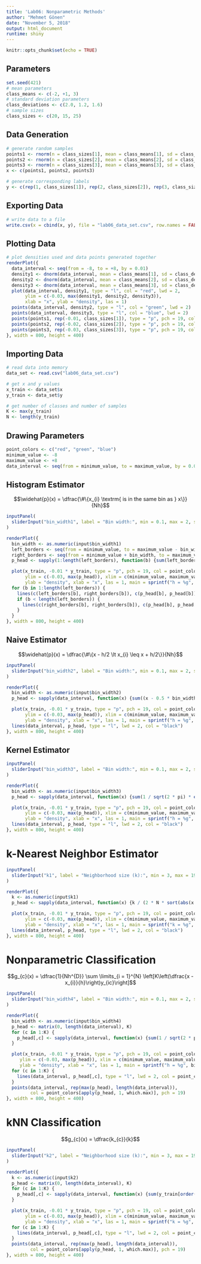 ```yaml
---
title: 'Lab06: Nonparametric Methods'
author: "Mehmet Gönen"
date: "November 5, 2018"
output: html_document
runtime: shiny
---
```


```r
knitr::opts_chunk$set(echo = TRUE)
```

## Parameters
```r
set.seed(421)
# mean parameters
class_means <- c(-2, +1, 3)
# standard deviation parameters
class_deviations <- c(2.0, 1.2, 1.6)
# sample sizes
class_sizes <- c(20, 15, 25)
```

## Data Generation
```r
# generate random samples
points1 <- rnorm(n = class_sizes[1], mean = class_means[1], sd = class_deviations[1])
points2 <- rnorm(n = class_sizes[2], mean = class_means[2], sd = class_deviations[2])
points3 <- rnorm(n = class_sizes[3], mean = class_means[3], sd = class_deviations[3])
x <- c(points1, points2, points3)

# generate corresponding labels
y <- c(rep(1, class_sizes[1]), rep(2, class_sizes[2]), rep(3, class_sizes[3]))
```

## Exporting Data
```r
# write data to a file
write.csv(x = cbind(x, y), file = "lab06_data_set.csv", row.names = FALSE)
```

## Plotting Data
```r
# plot densities used and data points generated together
renderPlot({
  data_interval <- seq(from = -8, to = +8, by = 0.01)
  density1 <- dnorm(data_interval, mean = class_means[1], sd = class_deviations[1])
  density2 <- dnorm(data_interval, mean = class_means[2], sd = class_deviations[2])
  density3 <- dnorm(data_interval, mean = class_means[3], sd = class_deviations[3])
  plot(data_interval, density1, type = "l", col = "red", lwd = 2, 
       ylim = c(-0.03, max(density1, density2, density3)),
       xlab = "x", ylab = "density", las = 1)
  points(data_interval, density2, type = "l", col = "green", lwd = 2)
  points(data_interval, density3, type = "l", col = "blue", lwd = 2)
  points(points1, rep(-0.01, class_sizes[1]), type = "p", pch = 19, col = "red")
  points(points2, rep(-0.02, class_sizes[2]), type = "p", pch = 19, col = "green")
  points(points3, rep(-0.03, class_sizes[3]), type = "p", pch = 19, col = "blue")
}, width = 800, height = 400)
```

## Importing Data
```r
# read data into memory
data_set <- read.csv("lab06_data_set.csv")

# get x and y values
x_train <- data_set$x
y_train <- data_set$y

# get number of classes and number of samples
K <- max(y_train)
N <- length(y_train)
```

## Drawing Parameters
```r
point_colors <- c("red", "green", "blue")
minimum_value <- -8
maximum_value <- +8
data_interval <- seq(from = minimum_value, to = maximum_value, by = 0.01)
```

## Histogram Estimator
$$\widehat{p}(x) = \dfrac{\#\{x_{i} \textrm{ is in the same bin as } x\}}{Nh}$$
```r
inputPanel(
  sliderInput("bin_width1", label = "Bin width:", min = 0.1, max = 2, step = 0.1, value = 0.5, animate = TRUE)
)

renderPlot({
  bin_width <- as.numeric(input$bin_width1)
  left_borders <- seq(from = minimum_value, to = maximum_value - bin_width, by = bin_width)
  right_borders <- seq(from = minimum_value + bin_width, to = maximum_value, by = bin_width)
  p_head <- sapply(1:length(left_borders), function(b) {sum(left_borders[b] < x_train & x_train <= right_borders[b])}) / (N * bin_width)

  plot(x_train, -0.01 * y_train, type = "p", pch = 19, col = point_colors[y_train],
       ylim = c(-0.03, max(p_head)), xlim = c(minimum_value, maximum_value),
       ylab = "density", xlab = "x", las = 1, main = sprintf("h = %g", bin_width))
  for (b in 1:length(left_borders)) {
    lines(c(left_borders[b], right_borders[b]), c(p_head[b], p_head[b]), lwd = 2, col = "black")
    if (b < length(left_borders)) {
      lines(c(right_borders[b], right_borders[b]), c(p_head[b], p_head[b + 1]), lwd = 2, col = "black") 
    }
  }
}, width = 800, height = 400)
```

## Naive Estimator
$$\widehat{p}(x) = \dfrac{\#\{x - h/2 \lt x_{i} \leq x + h/2\}}{Nh}$$
```r
inputPanel(
  sliderInput("bin_width2", label = "Bin width:", min = 0.1, max = 2, step = 0.1, value = 0.5, animate = TRUE)
)

renderPlot({
  bin_width <- as.numeric(input$bin_width2)
  p_head <- sapply(data_interval, function(x) {sum((x - 0.5 * bin_width) < x_train & x_train <= (x + 0.5 * bin_width))}) / (N * bin_width)

  plot(x_train, -0.01 * y_train, type = "p", pch = 19, col = point_colors[y_train],
       ylim = c(-0.03, max(p_head)), xlim = c(minimum_value, maximum_value),
       ylab = "density", xlab = "x", las = 1, main = sprintf("h = %g", bin_width))
  lines(data_interval, p_head, type = "l", lwd = 2, col = "black")
}, width = 800, height = 400)
```

## Kernel Estimator
\begin{align*}
\widehat{p}(x) &= \dfrac{1}{Nh} \sum \limits_{i = 1}^{N} K\left(\dfrac{x - x_{i}}{h}\right) \\
K(u) &= \dfrac{1}{\sqrt{2\pi}} \exp\left(-\dfrac{u^2}{2}\right)
\end{align*}
```r
inputPanel(
  sliderInput("bin_width3", label = "Bin width:", min = 0.1, max = 2, step = 0.1, value = 0.5, animate = TRUE)
)

renderPlot({
  bin_width <- as.numeric(input$bin_width3)
  p_head <- sapply(data_interval, function(x) {sum(1 / sqrt(2 * pi) * exp(-0.5 * (x - x_train)^2 / bin_width^2))}) / (N * bin_width)

  plot(x_train, -0.01 * y_train, type = "p", pch = 19, col = point_colors[y_train],
       ylim = c(-0.03, max(p_head)), xlim = c(minimum_value, maximum_value),
       ylab = "density", xlab = "x", las = 1, main = sprintf("h = %g", bin_width))
  lines(data_interval, p_head, type = "l", lwd = 2, col = "black")
}, width = 800, height = 400)
```

# k-Nearest Neighbor Estimator
\begin{align*}
\widehat{p}(x) &= \dfrac{k}{2Nd_{k}(x)} \\
d_{k}(x) &= \textrm{distance to k$^{th}$ closest data point to $x$} 
\end{align*}
```r
inputPanel(
  sliderInput("k1", label = "Neighborhood size (k):", min = 3, max = 19, step = 2, value = 11, animate = TRUE)
)

renderPlot({
  k <- as.numeric(input$k1)
  p_head <- sapply(data_interval, function(x) {k / (2 * N * sort(abs(x - x_train), decreasing = FALSE)[k])})

  plot(x_train, -0.01 * y_train, type = "p", pch = 19, col = point_colors[y_train],
       ylim = c(-0.03, max(p_head)), xlim = c(minimum_value, maximum_value),
       ylab = "density", xlab = "x", las = 1, main = sprintf("k = %g", k))
  lines(data_interval, p_head, type = "l", lwd = 2, col = "black")
}, width = 800, height = 400)
```

# Nonparametric Classification
$$g_{c}(x) = \dfrac{1}{Nh^{D}} \sum \limits_{i = 1}^{N} \left[K\left(\dfrac{x - x_{i}}{h}\right)y_{ic}\right]$$
```r
inputPanel(
  sliderInput("bin_width4", label = "Bin width:", min = 0.1, max = 2, step = 0.1, value = 0.5, animate = TRUE)
)

renderPlot({
  bin_width <- as.numeric(input$bin_width4)
  p_head <- matrix(0, length(data_interval), K)
  for (c in 1:K) {
    p_head[,c] <- sapply(data_interval, function(x) {sum(1 / sqrt(2 * pi) * exp(-0.5 * (x - x_train[y_train == c])^2 / bin_width^2))}) / (N * bin_width) 
  }

  plot(x_train, -0.01 * y_train, type = "p", pch = 19, col = point_colors[y_train],
     ylim = c(-0.03, max(p_head)), xlim = c(minimum_value, maximum_value),
     ylab = "density", xlab = "x", las = 1, main = sprintf("h = %g", bin_width))
  for (c in 1:K) {
    lines(data_interval, p_head[,c], type = "l", lwd = 2, col = point_colors[c]) 
  }
  points(data_interval, rep(max(p_head), length(data_interval)),
         col = point_colors[apply(p_head, 1, which.max)], pch = 19)
}, width = 800, height = 400)
```

# kNN Classification
$$g_{c}(x) = \dfrac{k_{c}}{k}$$
```r
inputPanel(
  sliderInput("k2", label = "Neighborhood size (k):", min = 3, max = 19, step = 2, value = 11, animate = TRUE)
)

renderPlot({
  k <- as.numeric(input$k2)
  p_head <- matrix(0, length(data_interval), K)
  for (c in 1:K) {
    p_head[,c] <- sapply(data_interval, function(x) {sum(y_train[order(abs(x - x_train), decreasing = FALSE)[1:k]] == c) / k}) 
  }

  plot(x_train, -0.01 * y_train, type = "p", pch = 19, col = point_colors[y_train],
       ylim = c(-0.03, max(p_head)), xlim = c(minimum_value, maximum_value),
       ylab = "density", xlab = "x", las = 1, main = sprintf("k = %g", k))
  for (c in 1:K) {
    lines(data_interval, p_head[,c], type = "l", lwd = 2, col = point_colors[c]) 
  }
  points(data_interval, rep(max(p_head), length(data_interval)),
         col = point_colors[apply(p_head, 1, which.max)], pch = 19)
}, width = 800, height = 400)
```